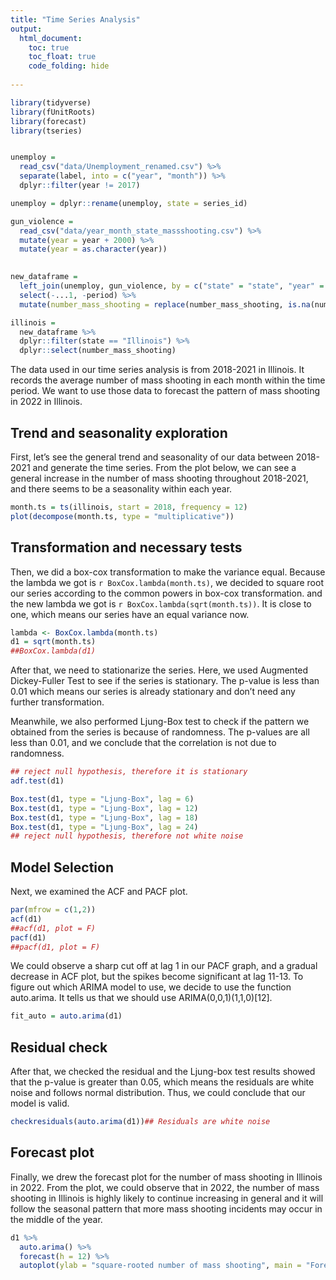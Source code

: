 ```yaml
---
title: "Time Series Analysis"
output: 
  html_document:
    toc: true
    toc_float: true
    code_folding: hide
    
---
```


```r
library(tidyverse)
library(fUnitRoots)
library(forecast)
library(tseries)


unemploy = 
  read_csv("data/Unemployment_renamed.csv") %>% 
  separate(label, into = c("year", "month")) %>%
  dplyr::filter(year != 2017)

unemploy = dplyr::rename(unemploy, state = series_id)

gun_violence = 
  read_csv("data/year_month_state_massshooting.csv") %>% 
  mutate(year = year + 2000) %>% 
  mutate(year = as.character(year))
  

new_dataframe = 
  left_join(unemploy, gun_violence, by = c("state" = "state", "year" = "year", "month" = "month")) %>% 
  select(-...1, -period) %>% 
  mutate(number_mass_shooting = replace(number_mass_shooting, is.na(number_mass_shooting),  0))

illinois = 
  new_dataframe %>% 
  dplyr::filter(state == "Illinois") %>% 
  dplyr::select(number_mass_shooting)
```

The data used in our time series analysis is from 2018-2021 in Illinois. It records the average number of mass shooting in each month within the time period. We want to use those data to forecast the pattern of mass shooting in 2022 in Illinois.

## Trend and seasonality exploration

First, let's see the general trend and seasonality of our data between 2018-2021 and generate the time series. From the plot below, we can see a general increase in the number of mass shooting throughout 2018-2021, and there seems to be a seasonality within each year.

```r
month.ts = ts(illinois, start = 2018, frequency = 12)
plot(decompose(month.ts, type = "multiplicative"))
```

## Transformation and necessary tests
Then, we  did a box-cox transformation to make the variance equal. Because the lambda we got is `r BoxCox.lambda(month.ts)`, we decided to square root our series according to the common powers in box-cox transformation. and the new lambda we got is `r BoxCox.lambda(sqrt(month.ts))`. It is close to one, which means our series have an equal variance now.

```r
lambda <- BoxCox.lambda(month.ts)
d1 = sqrt(month.ts)
##BoxCox.lambda(d1)
```

After that, we need to stationarize the series. Here, we used Augmented Dickey-Fuller Test to see if the series is stationary. The p-value is less than 0.01 which means our series is already stationary and don't need any further transformation.

Meanwhile, we also performed Ljung-Box test to check if the pattern we obtained from the series is because of randomness. The p-values are all less than 0.01, and we conclude that the correlation is not due to randomness.

```r
## reject null hypothesis, therefore it is stationary
adf.test(d1)

Box.test(d1, type = "Ljung-Box", lag = 6)
Box.test(d1, type = "Ljung-Box", lag = 12)
Box.test(d1, type = "Ljung-Box", lag = 18)
Box.test(d1, type = "Ljung-Box", lag = 24)
## reject null hypothesis, therefore not white noise
```

## Model Selection

Next, we examined the ACF and PACF plot. 

```r
par(mfrow = c(1,2))
acf(d1)
##acf(d1, plot = F)
pacf(d1)
##pacf(d1, plot = F)

```

We could observe a sharp cut off at lag 1 in our PACF graph, and a gradual decrease in ACF plot, but the spikes become significant at lag 11-13. To figure out which ARIMA model to use, we decide to use the function auto.arima. It tells us that we should use ARIMA(0,0,1)(1,1,0)[12].  

```r
fit_auto = auto.arima(d1)
```

## Residual check

After that, we checked the residual and the Ljung-box test results showed that the p-value is greater than 0.05, which means the residuals are white noise and follows normal distribution. Thus, we could conclude that our model is valid.


```r
checkresiduals(auto.arima(d1))## Residuals are white noise
```

## Forecast plot 

Finally, we drew the forecast plot for the number of mass shooting in Illinois in 2022. From the plot, we could observe that in 2022, the number of mass shooting in Illinois is highly likely to continue increasing in general and it will follow the seasonal pattern that more mass shooting incidents may occur in the middle of the year.

```r
d1 %>% 
  auto.arima() %>% 
  forecast(h = 12) %>% 
  autoplot(ylab = "square-rooted number of mass shooting", main = "Forecast of number of mass shooting in 2022 from ARIMA model")
```


